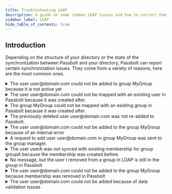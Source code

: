 ```yaml
---
title: Troubleshooting LDAP
description: A guide on some common LDAP issues and how to correct them
sidebar_label: LDAP
hide_table_of_contents: true
---
```


## Introduction

Depending on the structure of your directory or the state of the synchronization between Passbolt and your directory, Passbolt can report certain synchronization issues. They come from a variety of reasons, here are the most common ones.

<details>
    <summary>The user user@domain.com could not be added to group MyGroup because it is not active yet</summary>
    <p>This error happens when Passbolt is trying to add a user to a group, but the user has not yet activated their account. Passbolt cannot add such users to groups automatically since their account is not operational yet. When this situation happens, no intervention is required. The user will be added to the group automatically once they activate their account (when they click on the link provided in the email invitation and complete the initial setup)</p>
</details>

<details>
    <summary>The user user@domain.com could not be mapped with an existing user in Passbolt because it was created after.</summary>
    <p>This error happens when a user was created first in Passbolt and later in the directory. Passbolt then considers that the Passbolt user has the priority and should not be synced, since it would also mean that the same user would get deleted whenever it is deleted from the directory. When this situation happens, if you absolutely want to sync these 2 users, the solution is to delete the user in Passbolt and to run the synchronization again. The user will then be created again and synced.</p>
</details>

<details>
    <summary>The group MyGroup could not be mapped with an existing group in Passbolt because it was created after.</summary>
    <p>This error happens when a group was created first in Passbolt and later in the directory. Passbolt then considers that the Passbolt group has the priority and should not be synced, since it would also mean that the same group would get deleted whenever it is deleted from the directory. When this situation happens, if you absolutely want to sync these 2 groups, the solution is to delete the group in Passbolt and to run the synchronization again. The group will then be created again and synced.</p>
</details>

<details>
    <summary>The previously deleted user user@domain.com was not re-added to Passbolt.</summary>
    <p>This error happens when a Passbolt user was deleted manually in Passbolt but not in the directory. Passbolt then considers that the actions performed in Passbolt have a higher priority and that the user was deleted for a good reason. When this situation happens, if you absolutely want to sync back this user, the solution is to re-create the user in Passbolt and run the synchronization again.</p>
</details>

<details>
    <summary>The user user@domain.com could not be added to the group MyGroup because of an internal error</summary>
    <p>This error usually happens when the group could not be created in Passbolt for some reason, which means that it is impossible for the system to create a group membership for the given user.</p>
</details>

<details>
    <summary>A request to add user user@domain.com in group MyGroup was sent to the group manager.</summary>
    <p>This scenario happens when Passbolt attempts to add a user to a group that has passwords directly shared with it. In this case, adding our user to the group would mean having to encrypt all the passwords shared with the group for this new group member. Due to the end-to-end nature of the solution, the system cannot do it without a human intervention. This is why Passbolt sends a request to the group manager so that he can add the user to the group manually, and encrypt the shared secrets at the same time.</p>
    <p>**Note**: this scenario will not happen in the case of groups without direct access to shared passwords. In this case, the user will be added automatically to the group during the sync.</p>
</details>

<details>
    <summary>The user userA was not synced with existing membership for group groupA because the membership was created before.</summary>
    <p>This happens when a user has been added to a group in Passbolt prior to being added to the group in LDAP, or prior to the change in LDAP being synchronized. This means that Passbolt has priority over that membership. To solve this the user will have to be removed from the group in Passbolt and then another synchronization has to occur. Once that happens the user should once again be in the group in Passbolt, or an email should be triggered if the group has shared passwords.</p>
</details>

<details>
    <summary>No message, but the user I removed from a group in LDAP is still in the group in Passbolt</summary>
    <p>This tends to happen when a user is added in a group in Passbolt prior to being added to a group in LDAP and then later being removed from the group in LDAP. If you see any errors that are in the format of “The user userA was not synced with existing membership for group groupA because the membership was created before.” there is a risk of this issue occuring. This is because Passbolt has priority over this group membership. You will have to manually remove the user from the group in Passbolt in this case.</p>
</details>

<details>
  <summary>The user user@domain.com could not be added to the group MyGroup because membership was removed in Passbolt</summary>
   <p>This error occurs when a user has been manually removed from a group. Passbolt prioritizes manual actions, assuming the removal was intentional and for a valid reason.</p>
  <p>To resolve this issue, manually re-add the user to the group in Passbolt, and then run the LDAP synchronization afterward.</p>
</details>

<details>
    <summary>The user user@domain.com could not be added because of data validation issues</summary>
    <p>This can happen when the email is not properly formatted on the username field mapping attribute, for example maybe there is a leading space before the email address.</p>
</details>

